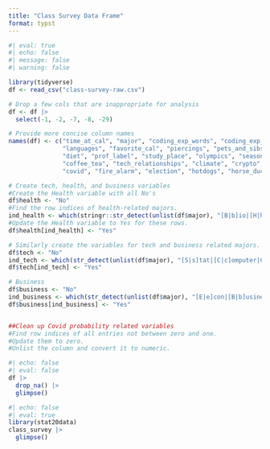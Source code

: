 ```yaml
---
title: "Class Survey Data Frame"
format: typst
---
```


```r
#| eval: true
#| echo: false
#| message: false
#| warning: false

library(tidyverse)
df <- read_csv("class-survey-raw.csv")

# Drop a few cols that are inappropriate for analysis
df <- df |>
  select(-1, -2, -7, -8, -29)

# Provide more concise column names
names(df) <- c("time_at_cal", "major", "coding_exp_words", "coding_exp_scale",
               "languages", "favorite_cal", "piercings", "pets_and_sibs", 
               "diet", "prof_label", "study_place", "olympics", "season", "mts_beach",
               "coffee_tea", "tech_relationships", "climate", "crypto", "ai",
               "covid", "fire_alarm", "election", "hotdogs", "horse_duck")

# Create tech, health, and business variables
#Create the Health variable with all No's
df$health <- "No"
#Find the row indices of health-related majors.
ind_health <- which(stringr::str_detect(unlist(df$major), "[B|b]io|[H|h]ealth|[P|p]sycho|[C|c]og|[N|n]utrition|MEB|[M|m][C|c][B|b]"))
#Update the Health variable to Yes for these rows.
df$health[ind_health] <- "Yes"

# Similarly create the variables for tech and business related majors.
df$tech <- "No"
ind_tech <- which(str_detect(unlist(df$major), "[S|s]tat|[C|c]omputer|CS|EECS|eecs|[E|e]ngineering|[D|d]ata|DS|[A|a]pplied [M|m]ath|Compsci"))
df$tech[ind_tech] <- "Yes"

# Business
df$business <- "No"
ind_business <- which(str_detect(unlist(df$major), "[E|e]con|[B|b]usiness|[H|h]aas | [M]management |Polecon"))
df$business[ind_business] <- "Yes"


##Clean up Covid probability related variables
#Find row indices of all entries not between zero and one. 
#Update them to zero.
#Unlist the column and convert it to numeric.

```

```r
#| echo: false
#| eval: false
df |>
  drop_na() |>
  glimpse()
```


```r
#| echo: false
#| eval: true
library(stat20data)
class_survey |>
  glimpse()
```


